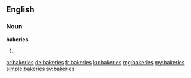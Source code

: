 ==English==

===Noun===
'''bakeries'''
# {{plural of|bakery}}

[[ar:bakeries]]
[[de:bakeries]]
[[fr:bakeries]]
[[ku:bakeries]]
[[mg:bakeries]]
[[my:bakeries]]
[[simple:bakeries]]
[[sv:bakeries]]